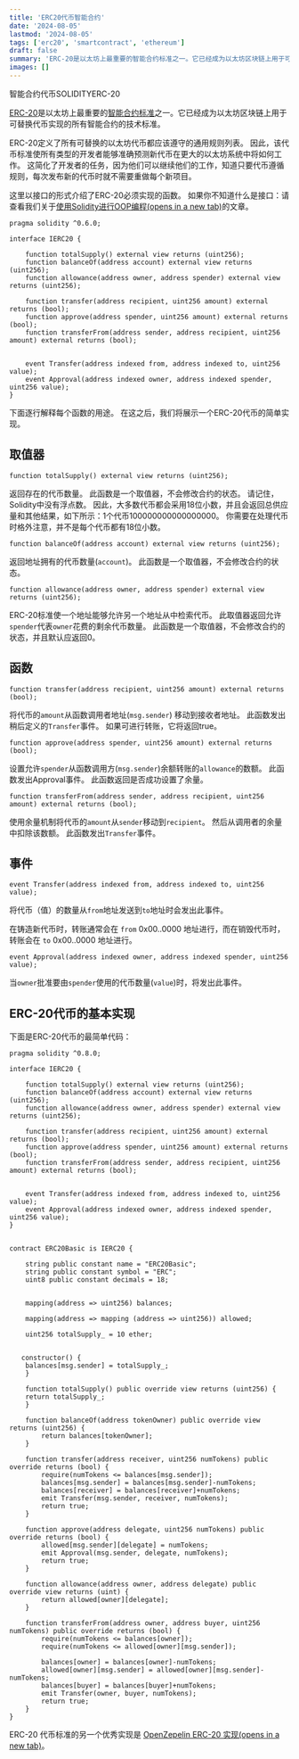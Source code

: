 ```yaml
---
title: 'ERC20代币智能合约'
date: '2024-08-05'
lastmod: '2024-08-05'
tags: ['erc20', 'smartcontract', 'ethereum']
draft: false
summary: 'ERC-20是以太坊上最重要的智能合约标准之一。它已经成为以太坊区块链上用于可替换代币实现的所有智能合约的技术标准。'
images: []
---
```


智能合约代币SOLIDITYERC-20

[ERC-20](https://ethereum.org/zh/developers/docs/standards/tokens/erc-20/)是以太坊上最重要的[智能合约标准](https://ethereum.org/zh/developers/docs/standards/)之一。它已经成为以太坊区块链上用于可替换代币实现的所有智能合约的技术标准。

ERC-20定义了所有可替换的以太坊代币都应该遵守的通用规则列表。 因此，该代币标准使所有类型的开发者能够准确预测新代币在更大的以太坊系统中将如何工作。 这简化了开发者的任务，因为他们可以继续他们的工作，知道只要代币遵循规则，每次发布新的代币时就不需要重做每个新项目。

这里以接口的形式介绍了ERC-20必须实现的函数。 如果你不知道什么是接口：请查看我们关于[使用Solidity进行OOP编程(opens in a new tab)](https://ethereumdev.io/inheritance-in-solidity-contracts-are-classes/)的文章。

```solidity
pragma solidity ^0.6.0;

interface IERC20 {

    function totalSupply() external view returns (uint256);
    function balanceOf(address account) external view returns (uint256);
    function allowance(address owner, address spender) external view returns (uint256);

    function transfer(address recipient, uint256 amount) external returns (bool);
    function approve(address spender, uint256 amount) external returns (bool);
    function transferFrom(address sender, address recipient, uint256 amount) external returns (bool);


    event Transfer(address indexed from, address indexed to, uint256 value);
    event Approval(address indexed owner, address indexed spender, uint256 value);
}
```

下面逐行解释每个函数的用途。 在这之后，我们将展示一个ERC-20代币的简单实现。

## 取值器

```solidity
function totalSupply() external view returns (uint256);
```

返回存在的代币数量。 此函数是一个取值器，不会修改合约的状态。 请记住，Solidity中没有浮点数。 因此，大多数代币都会采用18位小数，并且会返回总供应量和其他结果，如下所示：1个代币100000000000000000。 你需要在处理代币时格外注意，并不是每个代币都有18位小数。

```solidity
function balanceOf(address account) external view returns (uint256);
```



返回地址拥有的代币数量(`account`)。 此函数是一个取值器，不会修改合约的状态。

```solidity
function allowance(address owner, address spender) external view returns (uint256);
```

ERC-20标准使一个地址能够允许另一个地址从中检索代币。 此取值器返回允许`spender`代表`owner`花费的剩余代币数量。 此函数是一个取值器，不会修改合约的状态，并且默认应返回0。

## 函数

```solidity
function transfer(address recipient, uint256 amount) external returns (bool);
```

将代币的`amount`从函数调用者地址(`msg.sender`) 移动到接收者地址。 此函数发出稍后定义的`Transfer`事件。 如果可进行转账，它将返回true。

```solidity
function approve(address spender, uint256 amount) external returns (bool);
```

设置允许`spender`从函数调用方(`msg.sender`)余额转账的`allowance`的数额。 此函数发出Approval事件。 此函数返回是否成功设置了余量。

```solidity
function transferFrom(address sender, address recipient, uint256 amount) external returns (bool);
```

使用余量机制将代币的`amount`从`sender`移动到`recipient`。 然后从调用者的余量中扣除该数额。 此函数发出`Transfer`事件。

## 事件

```solidity
event Transfer(address indexed from, address indexed to, uint256 value);
```

将代币（值）的数量从`from`地址发送到`to`地址时会发出此事件。

在铸造新代币时，转账通常会在 `from` 0x00..0000 地址进行，而在销毁代币时，转账会在 `to` 0x00..0000 地址进行。

```solidity
event Approval(address indexed owner, address indexed spender, uint256 value);
```

当`owner`批准要由`spender`使用的代币数量(`value`)时，将发出此事件。

## ERC-20代币的基本实现

下面是ERC-20代币的最简单代码：

```solidity
pragma solidity ^0.8.0;

interface IERC20 {

    function totalSupply() external view returns (uint256);
    function balanceOf(address account) external view returns (uint256);
    function allowance(address owner, address spender) external view returns (uint256);

    function transfer(address recipient, uint256 amount) external returns (bool);
    function approve(address spender, uint256 amount) external returns (bool);
    function transferFrom(address sender, address recipient, uint256 amount) external returns (bool);


    event Transfer(address indexed from, address indexed to, uint256 value);
    event Approval(address indexed owner, address indexed spender, uint256 value);
}


contract ERC20Basic is IERC20 {

    string public constant name = "ERC20Basic";
    string public constant symbol = "ERC";
    uint8 public constant decimals = 18;


    mapping(address => uint256) balances;

    mapping(address => mapping (address => uint256)) allowed;

    uint256 totalSupply_ = 10 ether;


   constructor() {
    balances[msg.sender] = totalSupply_;
    }

    function totalSupply() public override view returns (uint256) {
    return totalSupply_;
    }

    function balanceOf(address tokenOwner) public override view returns (uint256) {
        return balances[tokenOwner];
    }

    function transfer(address receiver, uint256 numTokens) public override returns (bool) {
        require(numTokens <= balances[msg.sender]);
        balances[msg.sender] = balances[msg.sender]-numTokens;
        balances[receiver] = balances[receiver]+numTokens;
        emit Transfer(msg.sender, receiver, numTokens);
        return true;
    }

    function approve(address delegate, uint256 numTokens) public override returns (bool) {
        allowed[msg.sender][delegate] = numTokens;
        emit Approval(msg.sender, delegate, numTokens);
        return true;
    }

    function allowance(address owner, address delegate) public override view returns (uint) {
        return allowed[owner][delegate];
    }

    function transferFrom(address owner, address buyer, uint256 numTokens) public override returns (bool) {
        require(numTokens <= balances[owner]);
        require(numTokens <= allowed[owner][msg.sender]);

        balances[owner] = balances[owner]-numTokens;
        allowed[owner][msg.sender] = allowed[owner][msg.sender]-numTokens;
        balances[buyer] = balances[buyer]+numTokens;
        emit Transfer(owner, buyer, numTokens);
        return true;
    }
}
```

ERC-20 代币标准的另一个优秀实现是 [OpenZepelin ERC-20 实现(opens in a new tab)](https://github.com/OpenZeppelin/openzeppelin-contracts/tree/master/contracts/token/ERC20)。
